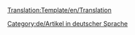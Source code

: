 <noinclude>[[Translation:Template/en/Translation]]</noinclude><noinclude>{{en/Ambox|type=style|text='''Anmerkung''': Dieses Vorlagen wurde automatisch mit Google Language übersetzt}}

</noinclude>
{{en/Ambox| type  = style
| image = en/Translation.png
| text  = <strong>Dieser Artikel wird aus dem Originaltext vom Englischen in die  deutsche Sprache übersetzt: <includeonly>[{{SERVER}}{{localurl:{{NAMESPACE}}:{{{herkunft}}}|action=view}} {{{herkunft}}}]</includeonly><noinclude>{{{herkunft}}}</noinclude>.</strong><br/>
<p style="font-size: 90%">Bitte helft die Übersetzung zu verbessern. Verwenden Sie bitte das [[en/Wiki/Manual of Style|Manual of Style]] für die korrekte Formatierung.<br/>
Denken Sie daran, dass Sie diese Notiz entfernen, wenn der Artikel korrekt übersetzt wurde.</p>
}}
<includeonly>[[Category:de/Artikel in deutscher Sprache]]</includeonly>